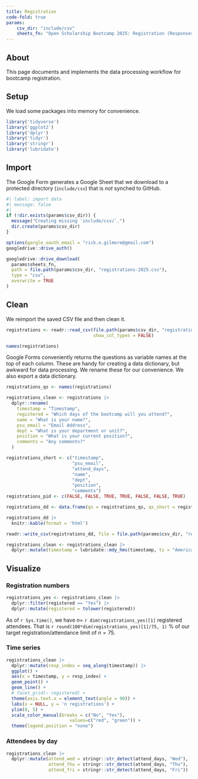 ```yaml
---
title: Registration
code-fold: true
params:
    csv_dir: "include/csv"
    sheets_fn: "Open Scholarship Bootcamp 2025: Registration (Responses)"
---
```


## About

This page documents and implements the data processing workflow for bootcamp registration.

## Setup

We load some packages into memory for convenience.

```r
library('tidyverse')
library('ggplot2')
library('dplyr')
library('tidyr')
library('stringr')
library('lubridate')
```

## Import

The Google Form generates a Google Sheet that we download to a protected directory (`include/csv`) that is *not* synched to GitHub.

```r
#| label: import data
#| message: false
#| 
if (!dir.exists(params$csv_dir)) {
  message("Creating missing `include/csv/`.")
  dir.create(params$csv_dir)
}

options(gargle_oauth_email = "rick.o.gilmore@gmail.com")
googledrive::drive_auth()

googledrive::drive_download(
  params$sheets_fn,
  path = file.path(params$csv_dir, "registrations-2025.csv"),
  type = "csv",
  overwrite = TRUE
)
```

## Clean

We reimport the saved CSV file and then clean it.

```r
registrations <- readr::read_csv(file.path(params$csv_dir, "registrations-2025.csv"),
                                 show_col_types = FALSE)

names(registrations)
```

Google Forms conveniently returns the questions as variable names at the top of each column. These are handy for creating a data dictionary, but awkward for data processing. We rename these for our convenience. We also export a data dictionary.

```r
reqistrations_qs <- names(registrations)

registrations_clean <- registrations |>
  dplyr::rename(
    timestamp = "Timestamp",
    registered = "Which days of the bootcamp will you attend?",
    name = "What is your name?",
    psu_email = "Email Address",
    dept = "What is your department or unit?",
    position = "What is your current position?",
    comments = "Any comments?"
  )

registrations_short <- c("timestamp",
                         "psu_email",
                         "attend_days",
                         "name",
                         "dept",
                         "position",
                         "comments")
registrations_pid <- c(FALSE, FALSE, TRUE, TRUE, FALSE, FALSE, TRUE)

registrations_dd <- data.frame(qs = reqistrations_qs, qs_short = registrations_short, pid = registrations_pid)

registrations_dd |>
  knitr::kable(format = 'html')

readr::write_csv(registrations_dd, file = file.path(params$csv_dir, "registrations-2025-data-dict.csv"))
```

```r
registrations_clean <- registrations_clean |>
  dplyr::mutate(timestamp = lubridate::mdy_hms(timestamp, tz = "America/New_York"))
```

## Visualize

### Registration numbers {-}

```r
registrations_yes <- registrations_clean |> 
  dplyr::filter(registered == "Yes") |>
  dplyr::mutate(registered = tolower(registered))
```

As of `r Sys.time()`, we have $n=$ `r dim(registrations_yes)[1]` registered attendees. That is `r round(100*dim(registrations_yes)[1]/75, 1)` \% of our target registration/attendance limit of $n=75$.

### Time series {-}

```r
registrations_clean |>
  dplyr::mutate(resp_index = seq_along(timestamp)) |>
  ggplot() +
  aes(x = timestamp, y = resp_index) +
  geom_point() +
  geom_line() +
  # facet_grid(~ registered) +
  theme(axis.text.x = element_text(angle = 90)) +
  labs(x = NULL, y = 'n registrations') +
  ylim(0, 5) +
  scale_color_manual(breaks = c("No", "Yes"),
                        values=c("red", "green")) +
  theme(legend.position = "none")
```

### Attendees by day

```r
registrations_clean |>
  dplyr::mutate(attend_wed = stringr::str_detect(attend_days, "Wed"),
                attend_thu = stringr::str_detect(attend_days, "Thu"),
                attend_fri = stringr::str_detect(attend_days, "Fri"))
  
```

